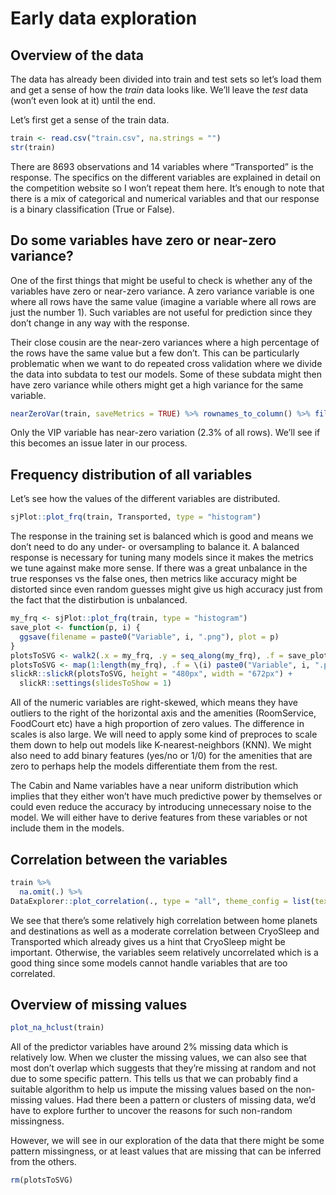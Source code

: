 # Early data exploration
## Overview of the data
The data has already been divided into train and test sets so let's load them and get a sense of how the *train* data looks like. We'll leave the *test* data (won't even look at it) until the end. 

Let's first get a sense of the train data.
```r
train <- read.csv("train.csv", na.strings = "")
str(train)
```

There are 8693 observations and 14 variables where "Transported" is the response. The specifics on the different variables are explained in detail on the competition website so I won't repeat them here. It's enough to note that there is a mix of categorical and numerical variables and that our response is a binary classification (True or False).

## Do some variables have zero or near-zero variance?
One of the first things that might be useful to check is whether any of the variables have zero or near-zero variance. A zero variance variable is one where all rows have the same value (imagine a variable where all rows are just the number 1). Such variables are not useful for prediction since they don't change in any way with the response.

Their close cousin are the near-zero variances where a high percentage of the rows have the same value but a few don't. This can be particularly problematic when we want to do repeated cross validation where we divide the data into subdata to test our models. Some of these subdata might then have zero variance while others might get a high variance for the same variable. 
```r
nearZeroVar(train, saveMetrics = TRUE) %>% rownames_to_column() %>% filter(nzv)
```

Only the VIP variable has near-zero variation (2.3% of all rows). We'll see if this becomes an issue later in our process.

## Frequency distribution of all variables
Let's see how the values of the different variables are distributed.
```r
sjPlot::plot_frq(train, Transported, type = "histogram")
```

The response in the training set is balanced which is good and means we don't need to do any under- or oversampling to balance it. A balanced response is necessary for tuning many models since it makes the metrics we tune against make more sense. If there was a great unbalance in the true responses vs the false ones, then metrics like accuracy might be distorted since even random guesses might give us high accuracy just from the fact that the distirbution is unbalanced.

```r
my_frq <- sjPlot::plot_frq(train, type = "histogram")
save_plot <- function(p, i) {
  ggsave(filename = paste0("Variable", i, ".png"), plot = p)
}
plotsToSVG <- walk2(.x = my_frq, .y = seq_along(my_frq), .f = save_plot)
plotsToSVG <- map(1:length(my_frq), .f = \(i) paste0("Variable", i, ".png"))
slickR::slickR(plotsToSVG, height = "480px", width = "672px") +
  slickR::settings(slidesToShow = 1)
```

All of the numeric variables are right-skewed, which means they have outliers to the right of the horizontal axis and the amenities (RoomService, FoodCourt etc) have a high proportion of zero values. The difference in scales is also large. We will need to apply some kind of preproces to scale them down to help out models like K-nearest-neighbors (KNN). We might also need to add binary features (yes/no or 1/0) for the amenities that are zero to perhaps help the models differentiate them from the rest.

The Cabin and Name variables have a near uniform distribution which implies that they either won't have much predictive power by themselves or could even reduce the accuracy by introducing unnecessary noise to the model. We will either have to derive features from these variables or not include them in the models.

## Correlation between the variables
```r
train %>%
  na.omit(.) %>%
DataExplorer::plot_correlation(., type = "all", theme_config = list(text = element_text(size = 20), axis.text.x = element_text(angle = 90)))
```

We see that there's some relatively high correlation between home planets and destinations as well as a moderate correlation between CryoSleep and Transported which already gives us a hint that CryoSleep might be important. Otherwise, the variables seem relatively uncorrelated which is a good thing since some models cannot handle variables that are too correlated.

## Overview of missing values
```r
plot_na_hclust(train)
```

All of the predictor variables have around 2% missing data which is relatively low. When we cluster the missing values, we can also see that most don't overlap which suggests that they're missing at random and not due to some specific pattern. This tells us that we can probably find a suitable algorithm to help us impute the missing values based on the non-missing values. Had there been a pattern or clusters of missing data, we'd have to explore further to uncover the reasons for such non-random missingness.

However, we will see in our exploration of the data that there might be some pattern missingness, or at least values that are missing that can be inferred from the others.

```r
rm(plotsToSVG)
```